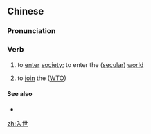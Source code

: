 ==Chinese==
{{zh-forms|2=world; short for {{zh-l|*世貿組織}}}}

===Pronunciation===
{{zh-pron
|m=rùshì
|c=jap6 sai3
|mn=kh:ji̍p-sè/xm,qz,tp:li̍p-sè/zz:ji̍p-sì
|cat=v
}}

===Verb===
{{zh-verb}}

# to [[enter]] [[society]]; to enter the ([[secular]]) [[world]]
# {{lb|zh|China}} to [[join]] the {{w|World Trade Organization}} ([[WTO]])

====See also====
* {{zh-l|出世}}

[[zh:入世]]